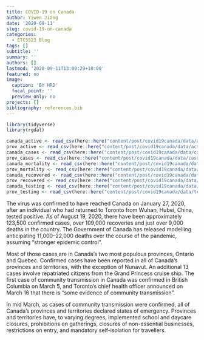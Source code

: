 ```yaml
---
title: COVID-19 on Canada
author: Yiwen Jiang
date: '2020-09-11'
slug: covid-19-on-canada
categories:
  - ETC5523 Blog
tags: []
subtitle: ''
summary: ''
authors: []
lastmod: '2020-09-11T13:00:29+10:00'
featured: no
image:
  caption: 'BY HRD'
  focal_point: ''
  preview_only: no
projects: []
bibliography: references.bib
---
```


```r
library(tidyverse)
library(rgdal)
```

```r
canada_active <- read_csv(here::here("content/post/covid19canada/data/active_timeseries_canada.csv"))
prov_active <- read_csv(here::here("content/post/covid19canada/data/active_timeseries_prov.csv"))
canada_cases <- read_csv(here::here("content/post/covid19canada/data/cases_timeseries_canada.csv"))
prov_cases <- read_csv(here::here("content/post/covid19canada/data/cases_timeseries_prov.csv"))
canada_mortality <- read_csv(here::here("content/post/covid19canada/data/mortality_timeseries_canada.csv"))
prov_mortality <- read_csv(here::here("content/post/covid19canada/data/mortality_timeseries_prov.csv"))
canada_recovered <- read_csv(here::here("content/post/covid19canada/data/recovered_timeseries_canada.csv"))
prov_recovered <- read_csv(here::here("content/post/covid19canada/data/recovered_timeseries_prov.csv"))
canada_testing <- read_csv(here::here("content/post/covid19canada/data/testing_timeseries_canada.csv"))
prov_testing <- read_csv(here::here("content/post/covid19canada/data/testing_timeseries_prov.csv"))
```


The virus was confirmed to have reached Canada on January 27, 2020, after an individual who had returned to Toronto from Wuhan, Hubei, China, tested positive. As of August 19, 2020, there have been approximately 123,500 confirmed cases, over 109,000 recoveries and just over 9,000 deaths in the country. The Government of Canada has released modelling anticipating 11,000–22,000 deaths over the course of the pandemic, assuming "stronger epidemic control". 

Most of those cases are in Canada's two most populous provinces, Ontario and Quebec. Confirmed cases have been reported in all of Canada's provinces and territories, with the exception of Nunavut. An additional 13 cases involve repatriated citizens from the Grand Princess cruise ship. The first case of community transmission in Canada was confirmed in British Columbia on March 5, and Toronto's chief health officer announced on March 16 that there is "some evidence of community transmission".

In mid March, as cases of community transmission were confirmed, all of Canada's provinces and territories declared states of emergency. Provinces and territories have, to varying degrees, implemented school and daycare closures, prohibitions on gatherings, closures of non-essential businesses, restrictions on entry, and mandatory self-isolation for travellers.


```r

```




















